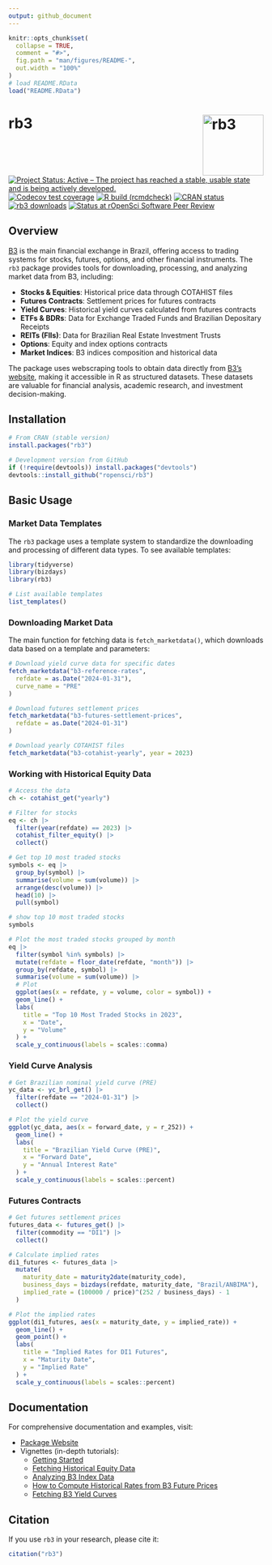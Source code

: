 ```yaml
---
output: github_document
---
```


<!-- README.md is generated from README.Rmd. Please edit that file -->

```r
knitr::opts_chunk$set(
  collapse = TRUE,
  comment = "#>",
  fig.path = "man/figures/README-",
  out.width = "100%"
)
# load README.RData
load("README.RData")
```

# rb3 <img src="man/figures/logo.png" align="right" width="120" alt="rb3" />

<!-- badges: start -->
[![Project Status: Active – The project has reached a stable, usable state and is being actively developed.](https://www.repostatus.org/badges/latest/active.svg)](https://www.repostatus.org/#active)
[![Codecov test coverage](https://codecov.io/gh/wilsonfreitas/rb3/branch/main/graph/badge.svg)](https://app.codecov.io/gh/wilsonfreitas/rb3?branch=main)
[![R build (rcmdcheck)](https://github.com/ropensci/rb3/workflows/R-CMD-check/badge.svg)](https://github.com/ropensci/rb3/actions)
[![CRAN status](https://www.r-pkg.org/badges/version/rb3)](https://CRAN.R-project.org/package=rb3)
[![rb3 downloads](https://cranlogs.r-pkg.org/badges/rb3)](https://cran.r-project.org/package=rb3)
[![Status at rOpenSci Software Peer Review](https://badges.ropensci.org/534_status.svg)](https://github.com/ropensci/software-review/issues/534)
<!-- badges: end -->

## Overview

[B3](https://www.b3.com.br) is the main financial exchange in Brazil, offering access to trading systems for stocks, futures, options, and other financial instruments. The `rb3` package provides tools for downloading, processing, and analyzing market data from B3, including:

- **Stocks & Equities**: Historical price data through COTAHIST files
- **Futures Contracts**: Settlement prices for futures contracts
- **Yield Curves**: Historical yield curves calculated from futures contracts
- **ETFs & BDRs**: Data for Exchange Traded Funds and Brazilian Depositary Receipts
- **REITs (FIIs)**: Data for Brazilian Real Estate Investment Trusts
- **Options**: Equity and index options contracts
- **Market Indices**: B3 indices composition and historical data

The package uses webscraping tools to obtain data directly from [B3's website](https://www.b3.com.br), making it accessible in R as structured datasets. These datasets are valuable for financial analysis, academic research, and investment decision-making.

## Installation

```r
# From CRAN (stable version)
install.packages("rb3")

# Development version from GitHub
if (!require(devtools)) install.packages("devtools")
devtools::install_github("ropensci/rb3")
```

## Basic Usage

### Market Data Templates

The `rb3` package uses a template system to standardize the downloading and processing of different data types. To see available templates:

```r
library(tidyverse)
library(bizdays)
library(rb3)

# List available templates
list_templates()
```

### Downloading Market Data

The main function for fetching data is `fetch_marketdata()`, which downloads data based on a template and parameters:

```r
# Download yield curve data for specific dates
fetch_marketdata("b3-reference-rates",
  refdate = as.Date("2024-01-31"),
  curve_name = "PRE"
)

# Download futures settlement prices
fetch_marketdata("b3-futures-settlement-prices",
  refdate = as.Date("2024-01-31")
)

# Download yearly COTAHIST files
fetch_marketdata("b3-cotahist-yearly", year = 2023)
```

### Working with Historical Equity Data

```r
# Access the data
ch <- cotahist_get("yearly")

# Filter for stocks
eq <- ch |>
  filter(year(refdate) == 2023) |>
  cotahist_filter_equity() |>
  collect()
```

```r
# Get top 10 most traded stocks
symbols <- eq |>
  group_by(symbol) |>
  summarise(volume = sum(volume)) |>
  arrange(desc(volume)) |>
  head(10) |>
  pull(symbol)

# show top 10 most traded stocks
symbols
```

```r
# Plot the most traded stocks grouped by month
eq |>
  filter(symbol %in% symbols) |>
  mutate(refdate = floor_date(refdate, "month")) |>
  group_by(refdate, symbol) |>
  summarise(volume = sum(volume)) |>
  # Plot
  ggplot(aes(x = refdate, y = volume, color = symbol)) +
  geom_line() +
  labs(
    title = "Top 10 Most Traded Stocks in 2023",
    x = "Date",
    y = "Volume"
  ) +
  scale_y_continuous(labels = scales::comma)
```

### Yield Curve Analysis

```r
# Get Brazilian nominal yield curve (PRE)
yc_data <- yc_brl_get() |>
  filter(refdate == "2024-01-31") |>
  collect()
```

```r
# Plot the yield curve
ggplot(yc_data, aes(x = forward_date, y = r_252)) +
  geom_line() +
  labs(
    title = "Brazilian Yield Curve (PRE)",
    x = "Forward Date",
    y = "Annual Interest Rate"
  ) +
  scale_y_continuous(labels = scales::percent)
```

### Futures Contracts

```r
# Get futures settlement prices
futures_data <- futures_get() |>
  filter(commodity == "DI1") |>
  collect()
```

```r
# Calculate implied rates
di1_futures <- futures_data |>
  mutate(
    maturity_date = maturity2date(maturity_code),
    business_days = bizdays(refdate, maturity_date, "Brazil/ANBIMA"),
    implied_rate = (100000 / price)^(252 / business_days) - 1
  )

# Plot the implied rates
ggplot(di1_futures, aes(x = maturity_date, y = implied_rate)) +
  geom_line() +
  geom_point() +
  labs(
    title = "Implied Rates for DI1 Futures",
    x = "Maturity Date",
    y = "Implied Rate"
  ) +
  scale_y_continuous(labels = scales::percent)
```

## Documentation

For comprehensive documentation and examples, visit:

- [Package Website](https://ropensci.github.io/rb3/)
- Vignettes (in-depth tutorials):
  - [Getting Started](https://ropensci.github.io/rb3/articles/Getting-started.html)
  - [Fetching Historical Equity Data](https://ropensci.github.io/rb3/articles/Fetching-historical-equity-data.html)
  - [Analyzing B3 Index Data](https://ropensci.github.io/rb3/articles/Fetching-historical-index-data.html)
  - [How to Compute Historical Rates from B3 Future Prices](https://ropensci.github.io/rb3/articles/Fetching-historical-future-rates.html)
  - [Fetching B3 Yield Curves](https://ropensci.github.io/rb3/articles/Fetching-historical-yield-curve.html)

## Citation

If you use `rb3` in your research, please cite it:

```r
citation("rb3")
```